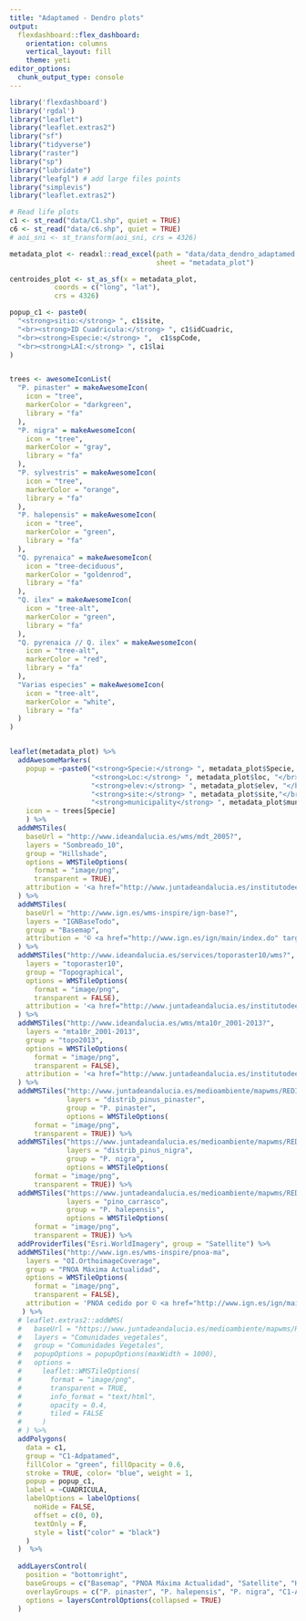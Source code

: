 ```yaml
---
title: "Adaptamed - Dendro plots"
output: 
  flexdashboard::flex_dashboard:
    orientation: columns
    vertical_layout: fill
    theme: yeti
editor_options: 
  chunk_output_type: console
---
```


```r
library('flexdashboard')
library('rgdal')
library("leaflet") 
library("leaflet.extras2")
library("sf")
library("tidyverse")
library("raster")
library("sp")
library("lubridate")
library("leafgl") # add large files points
library("simplevis")
library("leaflet.extras2")
```

```r
# Read life plots
c1 <- st_read("data/C1.shp", quiet = TRUE) 
c6 <- st_read("data/c6.shp", quiet = TRUE)
# aoi_sni <- st_transform(aoi_sni, crs = 4326)

metadata_plot <- readxl::read_excel(path = "data/data_dendro_adaptamed.xlsx", 
                                    sheet = "metadata_plot")

centroides_plot <- st_as_sf(x = metadata_plot,                         
           coords = c("long", "lat"),
           crs = 4326) 
```


```r
popup_c1 <- paste0(
  "<strong>sitio:</strong> ", c1$site,
  "<br><strong>ID Cuadricula:</strong> ", c1$idCuadric,
  "<br><strong>Especie:</strong> ",  c1$spCode,
  "<br><strong>LAI:</strong> ", c1$lai
)


trees <- awesomeIconList(
  "P. pinaster" = makeAwesomeIcon(
    icon = "tree",
    markerColor = "darkgreen",
    library = "fa"
  ),
  "P. nigra" = makeAwesomeIcon(
    icon = "tree",
    markerColor = "gray",
    library = "fa"
  ),
  "P. sylvestris" = makeAwesomeIcon(
    icon = "tree",
    markerColor = "orange",
    library = "fa"
  ),
  "P. halepensis" = makeAwesomeIcon(
    icon = "tree",
    markerColor = "green",
    library = "fa"
  ),
  "Q. pyrenaica" = makeAwesomeIcon(
    icon = "tree-deciduous",
    markerColor = "goldenrod",
    library = "fa"
  ),
  "Q. ilex" = makeAwesomeIcon(
    icon = "tree-alt",
    markerColor = "green",
    library = "fa"
  ),
  "Q. pyrenaica // Q. ilex" = makeAwesomeIcon(
    icon = "tree-alt",
    markerColor = "red",
    library = "fa"
  ),
  "Varias especies" = makeAwesomeIcon(
    icon = "tree-alt",
    markerColor = "white",
    library = "fa"
  )
)



```

```r
leaflet(metadata_plot) %>%
  addAwesomeMarkers(
    popup = ~paste0("<strong>Specie:</strong> ", metadata_plot$Specie, "</br>",
                    "<strong>Loc:</strong> ", metadata_plot$loc, "</br>",
                    "<strong>elev:</strong> ", metadata_plot$elev, "</br>",
                    "<strong>site:</strong> ", metadata_plot$site,"</br>",
                    "<strong>municipality</strong> ", metadata_plot$municipality),
    icon = ~ trees[Specie]
    ) %>% 
  addWMSTiles(
    baseUrl = "http://www.ideandalucia.es/wms/mdt_2005?",
    layers = "Sombreado_10",
    group = "Hillshade",
    options = WMSTileOptions(
      format = "image/png", 
      transparent = TRUE),
    attribution = '<a href="http://www.juntadeandalucia.es/institutodeestadisticaycartografia" target="_blank">Instituto de Estadística y Cartografía de Andalucía</a>'
  ) %>%
  addWMSTiles(
    baseUrl = "http://www.ign.es/wms-inspire/ign-base?",
    layers = "IGNBaseTodo",
    group = "Basemap",
    attribution = '© <a href="http://www.ign.es/ign/main/index.do" target="_blank">Instituto Geográfico Nacional de España</a>'
  ) %>%  
  addWMSTiles("http://www.ideandalucia.es/services/toporaster10/wms?",
    layers = "toporaster10",
    group = "Topographical",
    options = WMSTileOptions(
      format = "image/png", 
      transparent = FALSE),
    attribution = '<a href="http://www.juntadeandalucia.es/institutodeestadisticaycartografia" target="_blank">Instituto de Estadística y Cartografía de Andalucía</a>'
  ) %>%
  addWMSTiles("http://www.ideandalucia.es/wms/mta10r_2001-2013?",
    layers = "mta10r_2001-2013",
    group = "topo2013",
    options = WMSTileOptions(
      format = "image/png", 
      transparent = FALSE),
    attribution = '<a href="http://www.juntadeandalucia.es/institutodeestadisticaycartografia" target="_blank">Instituto de Estadística y Cartografía de Andalucía</a>'
  ) %>% 
  addWMSTiles("http://www.juntadeandalucia.es/medioambiente/mapwms/REDIAM_distribucion_pinus_pinaster?", 
              layers = "distrib_pinus_pinaster", 
              group = "P. pinaster", 
              options = WMSTileOptions(
      format = "image/png", 
      transparent = TRUE)) %>% 
  addWMSTiles("https://www.juntadeandalucia.es/medioambiente/mapwms/REDIAM_distribucion_pinus_nigra?", 
              layers = "distrib_pinus_nigra", 
              group = "P. nigra", 
              options = WMSTileOptions(
      format = "image/png", 
      transparent = TRUE)) %>%
  addWMSTiles("https://www.juntadeandalucia.es/medioambiente/mapwms/REDIAM_distribucion_pinus_halepensis?", 
              layers = "pino_carrasco", 
              group = "P. halepensis", 
              options = WMSTileOptions(
      format = "image/png", 
      transparent = TRUE)) %>% 
  addProviderTiles("Esri.WorldImagery", group = "Satellite") %>% 
  addWMSTiles("http://www.ign.es/wms-inspire/pnoa-ma",
    layers = "OI.OrthoimageCoverage",
    group = "PNOA Máxima Actualidad",
    options = WMSTileOptions(
      format = "image/png", 
      transparent = FALSE),
    attribution = 'PNOA cedido por © <a href="http://www.ign.es/ign/main/index.do" target="_blank">Instituto Geográfico Nacional de España</a>'
   ) %>% 
  # leaflet.extras2::addWMS(
  #   baseUrl = "https://www.juntadeandalucia.es/medioambiente/mapwms/REDIAM_comunidades_vegetales?",
  #   layers = "Comunidades_vegetales",
  #   group = "Comunidades Vegetales",
  #   popupOptions = popupOptions(maxWidth = 1000),
  #   options =
  #     leaflet::WMSTileOptions(
  #       format = "image/png",
  #       transparent = TRUE,
  #       info_format = "text/html",
  #       opacity = 0.4,
  #       tiled = FALSE
  #     )
  # ) %>%
  addPolygons(
    data = c1,
    group = "C1-Adpatamed",
    fillColor = "green", fillOpacity = 0.6,
    stroke = TRUE, color= "blue", weight = 1,
    popup = popup_c1,
    label = ~CUADRICULA,
    labelOptions = labelOptions(
      noHide = FALSE,
      offset = c(0, 0),
      textOnly = F,
      style = list("color" = "black")
    )
  )  %>% 
  
  addLayersControl(
    position = "bottomright",
    baseGroups = c("Basemap", "PNOA Máxima Actualidad", "Satellite", "Hillshade", "Topographical", "topo2013"),
    overlayGroups = c("P. pinaster", "P. halepensis", "P. nigra", "C1-Adpatamed"), 
    options = layersControlOptions(collapsed = TRUE)
  ) 

```

